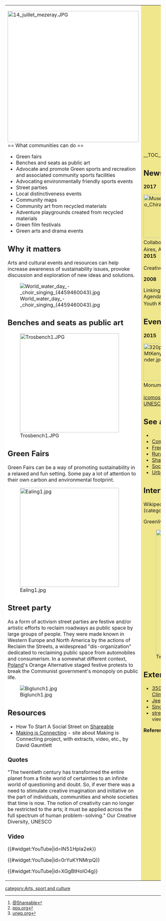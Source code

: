 {| cellpadding="8" cellspacing="0"
|- valign="top" 
| style="background:white" width="52%"|
[[File:14 juillet mezeray.JPG|424px]]<br clear=left>
== What communities can do ==
{{topico}}
*Green fairs
*Benches and seats as public art
*Advocate and promote Green sports and recreation and associated community sports facilities
*Advocating environmentally friendly sports events
*Street parties 
*Local distinctiveness events
*Community maps
*Community art from recycled materials
*Adventure playgrounds created from recycled materials
*Green film festivals
*Green arts and drama events

== Why it matters ==

Arts and cultural events and resources can help increase awareness of sustainability issues, provoke discussion and exploration of new ideas and solutions. 

[[File:World water day - choir singing (4459460043).jpg]]

== Benches and seats as public art ==

[[File:Trosbench1.JPG|320px]]

== Green Fairs ==

Green Fairs can be a way of promoting sustainability in a relaxed and fun setting. Some pay a lot of attention to their own carbon and environmental footprint.

[[File:Ealing1.jpg|320px]]

== Street party ==

As a form of activism street parties are festive and/or artistic efforts to reclaim roadways as public space by large groups of people. They were made known in Western Europe and North America by the actions of Reclaim the Streets, a widespread "dis-organization" dedicated to reclaiming public space from automobiles and consumerism. In a somewhat different context, [[Poland]]'s Orange Alternative staged festive protests to break the Communist government's monopoly on public life. {{W|Street party}}

[[File:Biglunch1.jpg|left]]
 
== Resources ==
*How To Start A Social Street on [http://www.shareable.net/blog/how-to-start-a-social-street Shareable]
*[http://www.makingisconnecting.org Making is Connecting] - site about Making is Connecting project, with extracts, video, etc., by David Gauntlett {{W|David Gauntlett}}

=== Quotes ===

"The twentieth century has transformed the entire planet from a finite world of certainties to an infinite world of questioning and doubt. So, if ever there was a need to stimulate creative imagination and initiative on the part of individuals, communities and whole societies that time is now. The notion of creativity can no longer be restricted to the arts; it must be applied across the full spectrum of human problem-solving." Our Creative Diversity, UNESCO

=== Video ===

{{#widget:YouTube|id=IN51HpIa2ek}}

{{#widget:YouTube|id=0rYuKYNMrpQ}}

{{#widget:YouTube|id=XGgBtHoIO4g}}

| style="background:khaki" |

__TOC__

== News and comment ==

'''2017'''

[[File:Museo Botánico Chirau Mita.jpg|140px|left]]
[[Argentina]]: How Crowdfunding and Collaboration Helped Create a Vibrant Cultural Space in Buenos Aires, Apr 17 <ref>[http://www.shareable.net/blog/how-crowdfunding-and-collaboration-helped-create-a-vibrant-cultural-space-in-buenos-aires @Shareable]</ref><br clear=left>

'''2015'''

Creative Communities and Arts-Based Placemaking, Jun 13 <ref>[http://www.pps.org/reference/creative-communities-and-arts-based-placemaking/ pps.org]</ref>

'''2008''' 

Linking Sport and the Environment to the Peace and Poverty Agenda in [[Kenya]], UNEP and Underprivileged Children and Youth Kick Off New Reconciliation Initiative <ref>[http://www.unep.org/Documents.Multilingual/Default.asp?DocumentID=538&ArticleID=5841&l=en unep.org]</ref>

== Events ==

'''2015'''

[[File:320px-MtKenyaMackinder.jpg|120px|left]]
'''April 18, 2015''' -  International Day for Monuments and Sites<br><br>
[http://www.icomos.org/en/what-we-do/focus/18-april-international-day-for-monuments-and-sites icomos.org], [http://whc.unesco.org/en/sustainabledevelopment/ World Heritage and Sustainable Development], [http://whc.unesco.org/en/about/ UNESCO World Heritage Centre]

== See also ==
*{{localtopic}}
*[[Community involvement]]
*[[Free stuff]]
*[[Rural sustainability]]
*[[Sharing]]
*[[Social inclusion]]
*[[Urban sustainability]]

== Interwiki links ==
Wikipedia: [[wikipedia:Intangible cultural heritage|Intangible cultural heritage]], [[wikipedia:Category:Traditional knowledge|Traditional knowledge]] (category)

Greenlivingpedia: [[greenlivingpedia:Green sports and recreation|Green sports and recreation]]

[[File:Twin-Cities-Marathon-2006-Minneapolis.jpg|400px]]

== External links ==
*[http://earth.350.org/ 350 Earth], using art to spark a [[climate change]] movement, [http://earth.350.org/street-art/ Climate Street Art]
*[http://jeepneyprojects.org/ Jeepney Projects Worldwide], art for conservation
*[http://singfortheclimate.com/EN/default.aspx Sing for the Climate]
*[http://www.streetartview.com/ streetartview.com], collaborative collection of Google Street views showing street art all over the world


'''References'''
{{Attrib sca ref|Arts and culture}}
<references/>
|}


{{scaendmenu}}
[[category:Arts, sport and culture]]